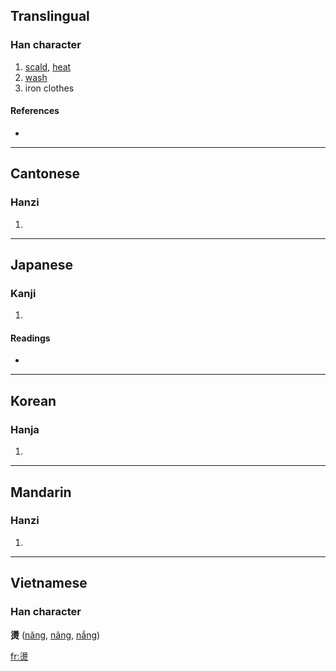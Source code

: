 {{also|烫}}
==Translingual==

===Han character===
{{Han char|rn=86|rad=火|as=12|sn=16|four=3680<sub>9</sub>|canj=水竹火 (EHF)}}

# [[scald]], [[heat]]
# [[wash]]
# iron clothes

====References====
* {{Han ref|kx=0684.010|dkj=19435|dj=1096.040|hdz=32238.030|uh=71D9|ud=29145|bh=BF53|bd=48979}}

----

==Cantonese==

===Hanzi===
{{yue-hanzi|jyut=|y=tong3|sim=烫}}

# {{defn|Cantonese}}

----

==Japanese==

===Kanji===
{{ja-kanji|grade=|rs=火12}}

# {{defn|Japanese}}

====Readings====
* {{ja-readings|on=[[とう]] (tō), [[どう]] (dō)|kun=[[あたためる]] (atatameru)}}

----

==Korean==

===Hanja===
{{ko-hanja|hangeul=탕|eumhun=|rv=tang|mr=t'ang|y=thang}}

# {{defn|Korean}}

----

==Mandarin==

===Hanzi===
{{cmn-hanzi|sim=烫|pin=[[tàng]] ([[tang4]])|wg=t'ang<sup>4</sup>}}

# {{defn|Mandarin}}

----

==Vietnamese==
===Han character===
'''燙''' ([[năng]], [[nãng]], [[nắng]])

[[fr:燙]]